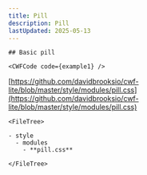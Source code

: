 ```yaml
---
title: Pill
description: Pill
lastUpdated: 2025-05-13
---
```




<Tabs>
  <TabItem label="Overview" icon="puzzle">
    
    ## Basic pill

    <CWFCode code={example1} />
  </TabItem>
  <TabItem label="Files" icon="list-format">

  [https://github.com/davidbrooksio/cwf-lite/blob/master/style/modules/pill.css](https://github.com/davidbrooksio/cwf-lite/blob/master/style/modules/pill.css)
  
    <FileTree>

    - style
      - modules
        - **pill.css**

    </FileTree>
  </TabItem>
  <TabItem label="Stylesheet" icon="open-book">
    <Code code={cssExample} lang="css" />
  </TabItem>
</Tabs>
